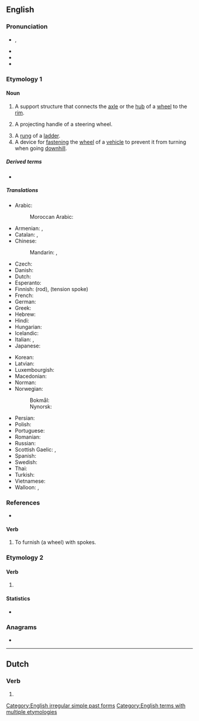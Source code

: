 {{also|spöke}}
==English==

===Pronunciation===
* {{enPR|spōk}}, {{IPA|/spəʊk/|lang=en}}
* {{audio|en-us-spoke.ogg|Audio (US)|lang=en}}
* {{rhymes|əʊk|lang=en}}
* {{hyphenation|spoke|lang=en}}

===Etymology 1===
{{etyl|ang|en}} {{m|ang|spaca}}

====Noun====
{{en-noun}}

# A support structure that connects the [[axle]] or the [[hub]] of a [[wheel]] to the [[rim]].
# {{lb|en|nautical}} A projecting handle of a steering wheel.
# A [[rung]] of a [[ladder]].
# A device for [[fasten]]ing the [[wheel]] of a [[vehicle]] to prevent it from turning when going [[downhill]].

=====Derived terms=====
* {{l|en|hub-and-spoke}}

=====Translations=====
{{trans-top|part of a wheel}}
* Arabic: {{t-needed|ar}}
*: Moroccan Arabic: {{t|ary|سلْك|m|tr=səlk}} {{qualifier|metallic}}
* Armenian: {{t+|hy|անվաճաղ}}, {{t+|hy|ճաղ}}
* Catalan: {{t+|ca|radi|m}}, {{t+|ca|raig|m}}
* Chinese:
*: Mandarin: {{t+|cmn|輻條|sc=Hani}}, {{t+|cmn|辐条|tr=fútiáo|sc=Hani}}
* Czech: {{t+|cs|paprsek|m}}
* Danish: {{t|da|ege}}
* Dutch: {{t+|nl|spaak|m|f}}
* Esperanto: {{t+|eo|spoko}}
* Finnish: {{t+|fi|puola}} (rod), {{t+|fi|pinna}} (tension spoke)
* French: {{t+|fr|rayon|m}}
* German: {{t+|de|Speiche}}
* Greek: {{t+|el|ακτίνα|f}}
* Hebrew: {{t+|he|זק|m}}
* Hindi: {{t-needed|hi}}
* Hungarian: {{t+|hu|küllő}}
* Icelandic: {{t|is|spæll|m}}
* Italian: {{t+|it|raggio}}, {{qualifier|colloquial}} {{t+|it|razzo|m}}
* Japanese: {{t|ja|スポーク|tr=supōku}}
{{trans-mid}}
* Korean: {{t-needed|ko}}
* Latvian: {{t|lv|spieķis|m}}
* Luxembourgish: {{t|lb|Speech|f}}
* Macedonian: {{t|mk|спица|f|tr=spíca}}
* Norman: {{t|nrf|rai|m}}
* Norwegian: {{t|no|trinn}}
*: Bokmål: {{t|nb|eike|m|f}}
*: Nynorsk: {{t|nn|eike|f}}
* Persian: {{t+|fa|پره|tr=pare}}
* Polish: {{t+|pl|szprycha|f}}
* Portuguese: {{t+|pt|raio|m}}
* Romanian: {{t+|ro|spiță|f}}
* Russian: {{t+|ru|спи́ца|f}}
* Scottish Gaelic: {{t|gd|bas|f}}, {{t|gd|spòg|f}}
* Spanish: {{t+|es|radio|m}}
* Swedish: {{t+|sv|eker}}
* Thai: {{t-needed|th}}
* Turkish: {{t-needed|tr}}
* Vietnamese: {{t+|vi|nan hoa}}
* Walloon: {{t+|wa|rai}} {{qualifier|wooden}}, {{t+|wa|reyon|m}} {{qualifier|metallic}}
{{trans-bottom}}

===References===
* {{pedia}}

====Verb====
{{en-verb|spok}}

# {{lb|en|transitive}} To furnish (a wheel) with spokes.

===Etymology 2===

====Verb====
{{head|en|verb form}}

# {{en-simple past of|speak}}

====Statistics====
* {{rank|idea|reached|appeared|461|spoke|strange|force|character}}

===Anagrams===
* {{anagrams|en|pokes|posek}}

[[Category:English irregular simple past forms]]
[[Category:English terms with multiple etymologies]]

----

==Dutch==

===Verb===
{{nl-verb-form}}

# {{nl-verb form of|n=sg|t=pres|m=subj|spoken}}